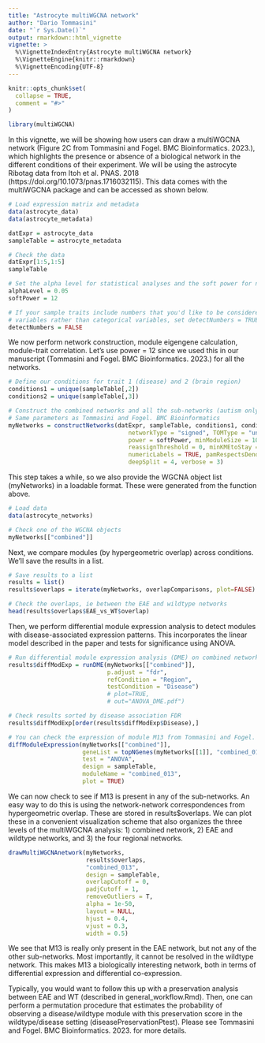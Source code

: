 ```yaml
---
title: "Astrocyte multiWGCNA network"
author: "Dario Tommasini"
date: "`r Sys.Date()`"
output: rmarkdown::html_vignette
vignette: >
  %\VignetteIndexEntry{Astrocyte multiWGCNA network}
  %\VignetteEngine{knitr::rmarkdown}
  %\VignetteEncoding{UTF-8}
---
```


```r
knitr::opts_chunk$set(
  collapse = TRUE,
  comment = "#>"
)
```

```r
library(multiWGCNA)
```

In this vignette, we will be showing how users can draw a multiWGCNA network (Figure 2C from Tommasini and Fogel. BMC Bioinformatics. 2023.), which highlights the presence or absence of a biological network in the different conditions of their experiment. We will be using the astrocyte Ribotag data from Itoh et al. PNAS. 2018 (https://doi.org/10.1073/pnas.1716032115). This data comes with the multiWGCNA package and can be accessed as shown below. 

```r
# Load expression matrix and metadata
data(astrocyte_data)
data(astrocyte_metadata)

datExpr = astrocyte_data
sampleTable = astrocyte_metadata

# Check the data
datExpr[1:5,1:5]
sampleTable

# Set the alpha level for statistical analyses and the soft power for network construction
alphaLevel = 0.05
softPower = 12

# If your sample traits include numbers that you'd like to be considered numerical 
# variables rather than categorical variables, set detectNumbers = TRUE
detectNumbers = FALSE
```

We now perform network construction, module eigengene calculation, module-trait correlation. Let's use power = 12 since we used this in our manuscript (Tommasini and Fogel. BMC Bioinformatics. 2023.) for all the networks. 

```r
# Define our conditions for trait 1 (disease) and 2 (brain region)
conditions1 = unique(sampleTable[,2])
conditions2 = unique(sampleTable[,3])

# Construct the combined networks and all the sub-networks (autism only, controls only, FC only, and TC only)
# Same parameters as Tommasini and Fogel. BMC Bioinformatics
myNetworks = constructNetworks(datExpr, sampleTable, conditions1, conditions2, 
                                  networkType = "signed", TOMType = "unsigned", 
                                  power = softPower, minModuleSize = 100, maxBlockSize = 25000,
                                  reassignThreshold = 0, minKMEtoStay = 0, mergeCutHeight = 0,
                                  numericLabels = TRUE, pamRespectsDendro = FALSE, 
                                  deepSplit = 4, verbose = 3)

```

This step takes a while, so we also provide the WGCNA object list (myNetworks) in a loadable format. These were generated from the function above. 

```r
# Load data
data(astrocyte_networks)

# Check one of the WGCNA objects
myNetworks[["combined"]]
```

Next, we compare modules (by hypergeometric overlap) across conditions. We'll save the results in a list. 

```r
# Save results to a list
results = list()
results$overlaps = iterate(myNetworks, overlapComparisons, plot=FALSE)

# Check the overlaps, ie between the EAE and wildtype networks
head(results$overlaps$EAE_vs_WT$overlap)
```

Then, we perform differential module expression analysis to detect modules with disease-associated expression patterns. This incorporates the linear model described in the paper and tests for significance using ANOVA. 

```r
# Run differential module expression analysis (DME) on combined networks
results$diffModExp = runDME(myNetworks[["combined"]], 
                            p.adjust = "fdr", 
                            refCondition = "Region", 
                            testCondition = "Disease") 
                            # plot=TRUE, 
                            # out="ANOVA_DME.pdf")

# Check results sorted by disease association FDR
results$diffModExp[order(results$diffModExp$Disease),]

# You can check the expression of module M13 from Tommasini and Fogel. BMC Bioinformatics. 2023 like this. Note that the values reported in the bottom panel title are p-values and not FDR-adjusted like in results$diffModExp
diffModuleExpression(myNetworks[["combined"]], 
                     geneList = topNGenes(myNetworks[[1]], "combined_013"), 
                     test = "ANOVA",
                     design = sampleTable,
                     moduleName = "combined_013",
                     plot = TRUE)

```

We can now check to see if M13 is present in any of the sub-networks. An easy way to do this is using the network-network correspondences from hypergeometric overlap. These are stored in results$overlaps. We can plot these in a convenient visualization scheme that also organizes the three levels of the multiWGCNA analysis: 1) combined network, 2) EAE and wildtype networks, and 3) the four regional networks. 

```r
drawMultiWGCNAnetwork(myNetworks, 
                      results$overlaps, 
                      "combined_013", 
                      design = sampleTable, 
                      overlapCutoff = 0, 
                      padjCutoff = 1, 
                      removeOutliers = T, 
                      alpha = 1e-50, 
                      layout = NULL, 
                      hjust = 0.4, 
                      vjust = 0.3, 
                      width = 0.5)

```

We see that M13 is really only present in the EAE network, but not any of the other sub-networks. Most importantly, it cannot be resolved in the wildtype network. This makes M13 a biologically interesting network, both in terms of differential expression and differential co-expression. 

Typically, you would want to follow this up with a preservation analysis between EAE and WT (described in general_workflow.Rmd). Then, one can perform a permutation procedure that estimates the probability of observing a disease/wildtype module with this preservation score in the wildtype/disease setting (diseasePreservationPtest). Please see Tommasini and Fogel. BMC Bioinformatics. 2023. for more details. 

